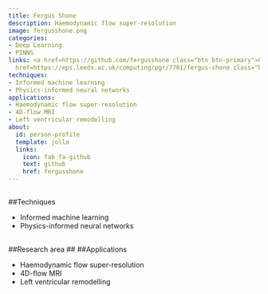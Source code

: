 ```yaml
---
title: Fergus Shone
description: Haemodynamic flow super-resolution
image: fergusshone.png
categories:
- Deep Learning
- PINNS
links: <a href=https://github.com/fergusshone class="btn btn-primary">Github</a><a
  href=https://eps.leeds.ac.uk/computing/pgr/7701/fergus-shone class="btn btn-secondary">Website</a>
techniques:
- Informed machine learning
- Physics-informed neural networks
applications:
- Haemodynamic flow super-resolution
- 4D-flow MRI
- Left ventricular remodelling
about:
  id: person-profile
  template: jolla
  links:
    icon: fab fa-github
    text: github
    href: fergusshone
---
```

   
:::{#person-profile}
:::
   
##
##Techniques
   
- Informed machine learning
- Physics-informed neural networks
   
##
##Research area
##
##Applications
   
- Haemodynamic flow super-resolution
- 4D-flow MRI
- Left ventricular remodelling
